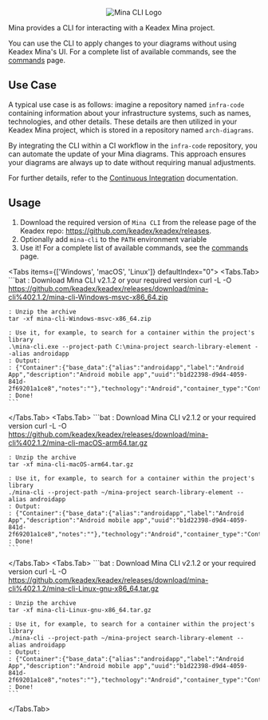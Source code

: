 
<p align="center">
  <Image src={minaCLILogo} alt="Mina CLI Logo" width={400} className="my-10" />
</p>

Mina provides a CLI for interacting with a Keadex Mina project.

You can use the CLI to apply changes to your diagrams without using Keadex Mina's UI. For a complete list of available commands, see the [commands](./commands.mdx) page.

## Use Case

A typical use case is as follows: imagine a repository named `infra-code` containing information about your infrastructure systems, such as names, technologies, and other details. These details are then utilized in your Keadex Mina project, which is stored in a repository named `arch-diagrams`.

By integrating the CLI within a CI workflow in the `infra-code` repository, you can automate the update of your Mina diagrams. This approach ensures your diagrams are always up to date without requiring manual adjustments.

For further details, refer to the [Continuous Integration](../continuous-integration.mdx) documentation.

## Usage

1. Download the required version of `Mina CLI` from the release page of the Keadex repo: https://github.com/keadex/keadex/releases.
2. Optionally add `mina-cli` to the `PATH` environment variable
3. Use it! For a complete list of available commands, see the [commands](./commands.mdx) page.

<Tabs items={['Windows', 'macOS', 'Linux']} defaultIndex="0">
  <Tabs.Tab>
    ```bat
    : Download Mina CLI v2.1.2 or your required version
    curl -L -O https://github.com/keadex/keadex/releases/download/mina-cli%402.1.2/mina-cli-Windows-msvc-x86_64.zip

    : Unzip the archive
    tar -xf mina-cli-Windows-msvc-x86_64.zip

    : Use it, for example, to search for a container within the project's library
    .\mina-cli.exe --project-path C:\mina-project search-library-element --alias androidapp
    : Output:
    : {"Container":{"base_data":{"alias":"androidapp","label":"Android App","description":"Android mobile app","uuid":"b1d22398-d9d4-4059-841d-2f69201a1ce8","notes":""},"technology":"Android","container_type":"Container"}}
    : Done!
    ```

  </Tabs.Tab>
  <Tabs.Tab>
    ```bat
    : Download Mina CLI v2.1.2 or your required version
    curl -L -O https://github.com/keadex/keadex/releases/download/mina-cli%402.1.2/mina-cli-macOS-arm64.tar.gz

    : Unzip the archive
    tar -xf mina-cli-macOS-arm64.tar.gz

    : Use it, for example, to search for a container within the project's library
    ./mina-cli --project-path ~/mina-project search-library-element --alias androidapp
    : Output:
    : {"Container":{"base_data":{"alias":"androidapp","label":"Android App","description":"Android mobile app","uuid":"b1d22398-d9d4-4059-841d-2f69201a1ce8","notes":""},"technology":"Android","container_type":"Container"}}
    : Done!
    ```

  </Tabs.Tab>
  <Tabs.Tab>
    ```bat
    : Download Mina CLI v2.1.2 or your required version
    curl -L -O https://github.com/keadex/keadex/releases/download/mina-cli%402.1.2/mina-cli-Linux-gnu-x86_64.tar.gz

    : Unzip the archive
    tar -xf mina-cli-Linux-gnu-x86_64.tar.gz

    : Use it, for example, to search for a container within the project's library
    ./mina-cli --project-path ~/mina-project search-library-element --alias androidapp
    : Output:
    : {"Container":{"base_data":{"alias":"androidapp","label":"Android App","description":"Android mobile app","uuid":"b1d22398-d9d4-4059-841d-2f69201a1ce8","notes":""},"technology":"Android","container_type":"Container"}}
    : Done!
    ```

  </Tabs.Tab>
</Tabs>
